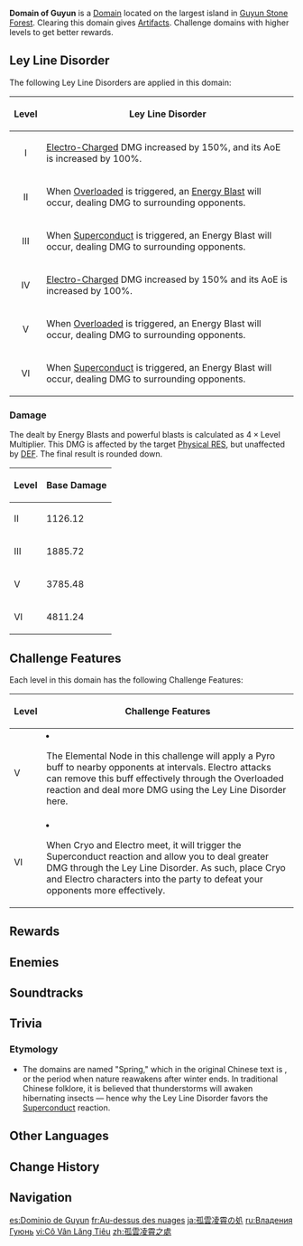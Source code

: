 {{Domain Infobox
|image        = Domain of Guyun.png
|type         = Blessing
|description  = Delusions and disappointments of an ancient ambition to lead humanity are gathered here. It refuses to give up on its lofty ambitions, though it is for now consigned to fester in the cavernous depths of Guyun.
|region       = Liyue
|area         = Sea of Clouds
|subarea      = Guyun Stone Forest
|requiredAR   = 22/25/30/35/40/45
|recLevel     = 34/47/59/69/80/90
|recElements  = Electro
}}
{{Description|This ancient blessed altar is filled with monsters that fear the power of Electro.<br>You shall earn priceless Artifacts, if &mdash; and only if &mdash; you can pass the trial.}}
'''Domain of Guyun''' is a [[Domain]] located on the largest island in [[Guyun Stone Forest]]. Clearing this domain gives [[Artifacts]]. Challenge domains with higher levels to get better rewards.

==Ley Line Disorder==
The following Ley Line Disorders are applied in this domain:
{| class="wikitable"
!Level
!Ley Line Disorder
|-
!align="center" | I
|[[Electro-Charged]] DMG increased by 150%, and its AoE is increased by 100%.
|-
!align="center" | II
|When [[Overloaded]] is triggered, an [[Energy Blast]] will occur, dealing DMG to surrounding opponents.
|-
!align="center" | III
|When [[Superconduct]] is triggered, an Energy Blast will occur, dealing DMG to surrounding opponents.
|-
!align="center" | IV
|[[Electro-Charged]] DMG increased by 150% and its AoE is increased by 100%.
|-
!align="center" | V
|When [[Overloaded]] is triggered, an Energy Blast will occur, dealing DMG to surrounding opponents.
|-
!align="center" | VI
|When [[Superconduct]] is triggered, an Energy Blast will occur, dealing DMG to surrounding opponents.
|}

===Damage===
{{See also|Elemental Reaction/Level Scaling#Level Multiplier}}
The {{Color|Physical DMG}} dealt by Energy Blasts and powerful blasts is calculated as <math>4 \times \text{Level Multiplier}</math>. This DMG is affected by the target [[Physical RES]], but unaffected by [[DEF]]. The final result is rounded down.

{| class="wikitable align-center"
! Level !! Base Damage
|-
! II
| 1126.12
|-
! III
| 1885.72
|-
! V
| 3785.48
|-
! VI
| 4811.24
|}

==Challenge Features==
Each level in this domain has the following Challenge Features:
{| class="wikitable"
!Level
!Challenge Features
|-
!V
|<li>The Elemental Node in this challenge will apply a Pyro buff to nearby opponents at intervals. Electro attacks can remove this buff effectively through the Overloaded reaction and deal more DMG using the Ley Line Disorder here.</li>
|-
!VI
|<li>When Cryo and Electro meet, it will trigger the Superconduct reaction and allow you to deal greater DMG through the Ley Line Disorder. As such, place Cryo and Electro characters into the party to defeat your opponents more effectively.</li>
|}

==Rewards==
{{Domain Levels/Blessing
|sets=Lucky Dog,Brave Heart,Archaic Petra,Retracing Bolide
}}

==Enemies==
{{Domain Enemies
|domain=Spring
|target1=Defeat 28 enemies while protecting [[Domain Monolith]]
|enemies1=Hydro Slime*21;Large Hydro Slime//Hydro Slime*5;Large Hydro Slime

|target2=Defeat 22 enemies while protecting Domain Monolith
|enemies2=Pyro Slime*5//Pyro Slime*6//Large Pyro Slime*2//Large Pyro Slime*2;Pyro Slime*4//Large Pyro Slime;Pyro Slime*2

|target3=Defeat 20 enemies while protecting Domain Monolith
|enemies3=Cryo Slime*15;Large Cryo Slime*4;Blazing Axe Mitachurl

|target4=Defeat 20 enemies while protecting Domain Monolith
|enemies4=Hydro Slime*5;Large Hydro Slime*6;Hilichurl Fighter*6;Hydro Samachurl*2;Hydro Abyss Mage

|target5=Defeat 1 opponent(s) within 120 seconds
|enemies5=Ruin Guard
|note5=<br>
*There is a {{Pyro}} Elemental Node in the center that will periodically imbue enemies with Pyro, applying a massive resistance and attack buff until the Pyro status is removed.

|target6=Defeat 3 opponent(s) within 420 seconds
|enemies6=Fatui Skirmisher - Hydrogunner Legionnaire;Fatui Skirmisher - Electrohammer Vanguard//Ruin Guard
}}

==Soundtracks==
{{Soundtracks by Category Table|type=domain}}

==Trivia==
===Etymology===
* The domains are named "Spring," which in the original Chinese text is {{Lang|{{w|Jingzhe}}|zh=惊蛰|zh_rm=Jīngzhé}}, or the period when nature reawakens after winter ends. In traditional Chinese folklore, it is believed that thunderstorms will awaken hibernating insects &mdash; hence why the Ley Line Disorder favors the [[Superconduct]] reaction.

==Other Languages==
{{Other Languages
|en      = Domain of Guyun
|zhs     = 孤云凌霄之处
|zhs_rm  = Gūyún Língxiāo zhī Chù
|zht     = 孤雲凌霄之處
|zht_rm  = Gūyún Língxiāo zhī Chù
|zh_tl   = Where Solitary Cloud Reaches the Sky
|ja      = 孤雲凌霄の処
|ja_rm   = Ko'un Ryoushou no Tokoro{{Assumed}}
|ja_tl   = Where Solitary Cloud Reaches the Sky
|ko      = 하늘을 찌르는 땅
|ko_rm   = Haneul-eul Jjireuneun Ttang
|ko_tl   = The Land Where Piercing the Sky
|es      = Dominio de Guyun
|es_tl   = Domain of Guyun
|fr      = Au-dessus des nuages
|fr_tl   = Above the Clouds
|ru      = Владения Гуюнь
|ru_tl   = Domains of Guyun
|th      = ดันเจี้ยนแห่ง Guyun
|th_rm   = 
|th_tl   = Dungeon of Guyun
|vi      = {{tt|Cô Vân Lăng Tiêu|孤雲凌霄}}
|vi_tl   = Solitary Cloud Reaches the Sky{{Sino|zh|part=1}}
|de      = Stätte der einsamen Wolken
|de_tl   = Site of Solitary Clouds
|id      = Domain of Guyun
|pt      = Domínio de Guyun
|pt_tl   = 
|tr      = Guyun Zindanı
|tr_tl   = Guyun Dungeon
|it      = Dominio di Guyun
|it_tl   = 
}}

==Change History==
{{Change History|1.0}}

==Navigation==
{{Domain Navbox|Permanent}}

[[es:Dominio de Guyun]]
[[fr:Au-dessus des nuages]]
[[ja:孤雲凌霄の処]]
[[ru:Владения Гуюнь]]
[[vi:Cô Vân Lăng Tiêu]]
[[zh:孤雲凌霄之處]]